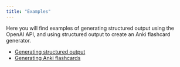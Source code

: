 ```yaml
---
title: "Examples"
---
```


Here you will find examples of generating structured output using the OpenAI API, and using structured output to create an Anki flashcard generator.

- [Generating structured output](../notebooks/structured-output.ipynb)
- [Generating Anki flashcards](../notebooks/generate-anki-deck.ipynb)

